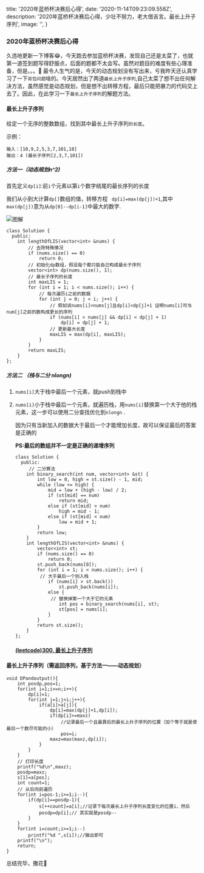 
  title: '2020年蓝桥杯决赛后心得',
  date: '2020-11-14T09:23:09.558Z',
  description: '2020年蓝桥杯决赛后心得，少壮不努力，老大借吉言。最长上升子序列',
  image: '',
}

### 2020年蓝桥杯决赛后心得

​	久违地更新一下博客😂，今天跑去参加蓝桥杯决赛，发现自己还是太菜了，也就第一道签到题写得舒服点，后面的题都不太会写。虽然对题目的难度有些心理准备，但是。。。🤣 最令人生气的是，今天的动态规划没有写出来，亏我昨天还认真学习了一下`背包问题`啥的。今天居然出了两道`最长上升子序列`,自己太菜了想不出任何解决方法，虽然感觉是动态规划，但是想不出转移方程，最后只能把暴力的代码交上去了。因此，在此学习一下`最长上升子序列`的解题方法。

#### 最长上升子序列

给定一个无序的整数数组，找到其中最长上升子序列`的长度`。

示例：

```
输入：[10,9,2,5,3,7,101,18]
输出：4 (最长子序列[2,3,7,101]) 
```

##### 方法一（动态规划n^2)

首先定义`dp[i]`:前`i`个元素以第`i`个数字结尾的最长序列的长度

我们从小到大计算`dp[]`数组的值，转移方程 ``` dp[i]=max(dp[j])+1```,其中`max(dp[j])`意为从`dp[0]--dp[i-1]`中最大的数字.

![图解](/assets/lanqian2020-1.png)

```
class Solution {
  public:
    int lengthOfLIS(vector<int> &nums) {
    	// 去除特殊情况
        if (nums.size() == 0)
            return 0;
        // 初始化dp数组，假设每个都只能自己构成最长子序列
        vector<int> dp(nums.size(), 1);
        // 最长子序列的长度
        int maxLIS = 1;
        for (int i = 1; i < nums.size(); i++) {
        	// 每次遍历i之前的数据
            for (int j = 0; j < i; j++) {
            	// 假如说nums[i]>nums[j]且dp[i]<dp[j]+1 证明nums[i]可与num[j]之前的数构成更长的序列
                if (nums[i] > nums[j] && dp[i] < dp[j] + 1)
                    dp[i] = dp[j] + 1;
                // 更新最大长度
                maxLIS = max(dp[i], maxLIS);
            }
        }
        return maxLIS;
    }
};
```

##### 方法二 （栈与二分 nlongn)

1. `nums[i]`大于栈中最后一个元素，就push到栈中

2. `nums[i]`小于栈中最后一个元素，就遍历栈，用`nums[i]`替换第一个大于他的栈元素，这一步可以使用二分查找优化到`nlongn` .

   因为只有当新加入的数据大于最后一个才能增加长度，故可以保证最后的答案是正确的

   **PS:最后的数组并不一定是正确的递增序列**

   ```
   class Solution {
     public:
     	// 二分算法
       int binary_search(int num, vector<int> &st) {
           int low = 0, high = st.size() - 1, mid;
           while (low <= high) {
               mid = low + (high - low) / 2;
               if (st[mid] == num)
                   return mid;
               else if (st[mid] > num)
                   high = mid - 1;
               else if (st[mid] < num)
                   low = mid + 1;
           }
           return low;
       }
       int lengthOfLIS(vector<int> &nums) {
           vector<int> st;
           if (nums.size() == 0)
               return 0;
           st.push_back(nums[0]);
           for (int i = 1; i < nums.size(); i++) {
           	// 大于最后一个则入栈
               if (nums[i] > st.back())
                   st.push_back(nums[i]);
               else {
               	// 替换掉第一个大于它的元素
                   int pos = binary_search(nums[i], st);
                   st[pos] = nums[i];
               }
           }
           return st.size();
       }
   };
   ```

   #### [(leetcode)300. 最长上升子序列](https://leetcode-cn.com/problems/longest-increasing-subsequence/)

#### 最长上升子序列（需返回序列，基于方法一——动态规划）

```
void DPandoutput(){
	int posdp,pos=1;
	for(int i=1;i<=n;i++){
		dp[i]=1;
		for(int j=1;j<i;j++){
			if(a[i]>a[j]){
				dp[i]=max(dp[j]+1,dp[i]);
				if(dp[i]>=maxz)
					//记录最后一个且最靠后的最长上升子序列的位置（加个等于就是使最后一个数尽可能的小） 
					pos=i;
				maxz=max(maxz,dp[i]);
			}
		}
	}
	// 打印长度
	printf("%d\n",maxz);
	posdp=maxz;
	s[1]=a[pos];
	int count=1;
	// 从后向前遍历
	for(int i=pos-1;i>=1;i--){
		if(dp[i]==posdp-1){
			s[++count]=a[i];//记录下每次最长上升子序列长度变化的位置i，然后
			posdp=dp[i];// 其实就是posdp--
		}
	}
	for(int i=count;i>=1;i--)
		printf("%d ",s[i]);//输出即可
	printf("\n");
	return;
}
```



总结完毕，撒花🙌


